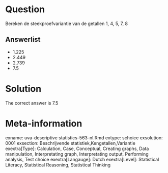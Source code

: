 Question
========

Bereken de steekproefvariantie van de getallen 1, 4, 5, 7, 8 

Answerlist
----------
* 1.225
* 2.449
* 2.739
* 7.5

Solution
========

The correct answer is  7.5 

Meta-information
================
exname: uva-descriptive statistics-563-nl.Rmd 
extype: schoice 
exsolution: 0001 
exsection: Beschrijvende statistiek,Kengetallen,Variantie 
exextra[Type]: Calculation, Case, Conceptual, Creating graphs, Data manipulation, Interpretating graph, Interpretating output, Performing analysis, Test choice 
exextra[Langauge]: Dutch 
exextra[Level]: Statistical Literacy, Statistical Reasoning, Statistical Thinking 
